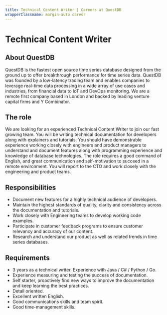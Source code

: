 ```yaml
---
title: Technical Content Writer | Careers at QuestDB
wrapperClassname: margin-auto career
---
```



<h1>Technical Content Writer</h1>

<h2> About QuestDB</h2>

QuestDB is the fastest open source time series database designed from the ground
up to offer breakthrough performance for time series data. QuestDB was founded
by a low-latency trading team and enables companies to leverage real-time data
processing in a wide array of use cases and industries, from financial data to
IoT and DevOps monitoring. We are a remote first company based in London and
backed by leading venture capital firms and Y Combinator.

<h2>The role</h2>

We are looking for an experienced Technical Content Writer to join our fast
growing team. You will be writing technical documentation for developers along
with explainers and tutorials. You should have demonstrable experience working
closely with engineers and product managers to understand and document features
along with programming experience and knowledge of database technologies. The
role requires a good command of English, and great communication and
self-motivation to succeed in a remote environment. You will report to the CTO
and work closely with the engineering and product teams.

<h2>Responsibilities</h2>

- Document new features for a highly technical audience of developers.
- Maintain the highest standards of quality, clarity and consistency across the
  documentation and tutorials.
- Work closely with Engineering teams to develop working code examples.
- Participate in customer feedback programs to ensure customer relevancy and
  accuracy of our content.
- Research and understand our product as well as related trends in time series
  databases.

<h2>Requirements</h2>

- 3 years as a technical writer. Experience with Java / C# / Python / Go.
- Experience measuring and testing the success of documentation.
- Self starter, proactively find new ways to improve the documentation and keep
  learning the best practices.
- Detail oriented.
- Excellent written English.
- Good communications skills and team spirit.
- Good time-management skills.

<CareerEmailUs title="Technical Content Writer" />
